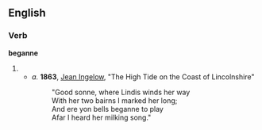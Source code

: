 ==English==

===Verb===
'''beganne'''

# {{obsolete spelling of|began}}
#*''a.'' '''1863''', [[w:Jean Ingelow|Jean Ingelow]], "The High Tide on the Coast of Lincolnshire"
#*:"Good sonne, where Lindis winds her way
#*:With her two bairns I marked her long;
#*:And ere yon bells beganne to play
#*:Afar I heard her milking song."